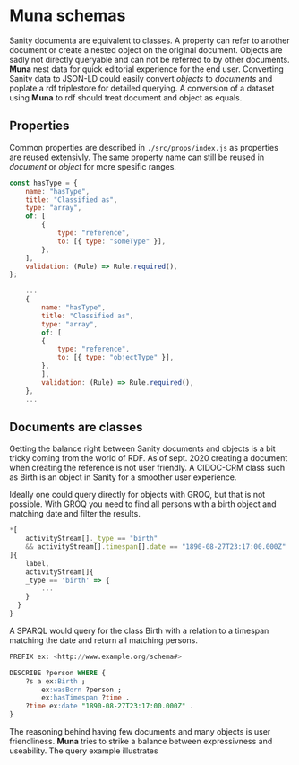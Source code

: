 # Muna schemas

Sanity documenta are equivalent to classes. A property can refer to another document or create a nested object on the original document. Objects are sadly not directly queryable and can not be referred to by other documents. **Muna** nest data for quick editorial experience for the end user. Converting Sanity data to JSON-LD could easily convert *objects* to *documents* and poplate a rdf triplestore for detailed querying. A conversion of a dataset using **Muna** to rdf should treat document and object as equals.

## Properties

Common properties are described in `./src/props/index.js` as properties are reused extensivly. The same property name can still be reused in *document* or *object* for more spesific ranges.

```js title="./src/props/index.js"
const hasType = {
    name: "hasType",
    title: "Classified as",
    type: "array",
    of: [
        {
            type: "reference",
            to: [{ type: "someType" }],
        },
    ],
    validation: (Rule) => Rule.required(),
};
```

```js title="./src/documents/madeObject.js"
    ...
    {
        name: "hasType",
        title: "Classified as",
        type: "array",
        of: [
        {
            type: "reference",
            to: [{ type: "objectType" }],
        },
        ],
        validation: (Rule) => Rule.required(),
    },
    ...
```

## Documents are classes

Getting the balance right between Sanity documents and objects is a bit tricky coming from the world of RDF. As of sept. 2020 creating a document when creating the reference is not user friendly. A CIDOC-CRM class such as Birth is an object in Sanity for a smoother user experience. 

Ideally one could query directly for objects with GROQ, but that is not possible. With GROQ you need to find all persons with a birth object and matching date and filter the results.

```js title="GROQ"
*[
    activityStream[]._type == "birth" 
    && activityStream[].timespan[].date == "1890-08-27T23:17:00.000Z"
]{
    label,
	activityStream[]{
  	_type == 'birth' => {
        ...
    }
  }
} 
```

A SPARQL would query for the class Birth with a relation to a timespan matching the date and return all matching persons.

```sql title="SPARQL"
PREFIX ex: <http://www.example.org/schema#>

DESCRIBE ?person WHERE {
    ?s a ex:Birth ;
        ex:wasBorn ?person ;
        ex:hasTimespan ?time .
    ?time ex:date "1890-08-27T23:17:00.000Z" .
}
```

The reasoning behind having few documents and many objects is user friendliness. **Muna** tries to strike a balance between expressivness and useability. The query example illustrates 
